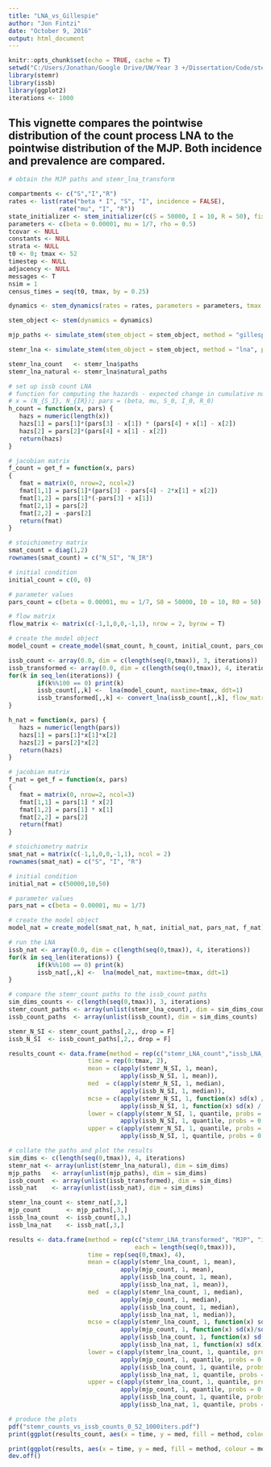 ```yaml
---
title: "LNA_vs_Gillespie"
author: "Jon Fintzi"
date: "October 9, 2016"
output: html_document
---
```


```r
knitr::opts_chunk$set(echo = TRUE, cache = T)
setwd("C:/Users/Jonathan/Google Drive/UW/Year 3 +/Dissertation/Code/stemr/tests/.extended_tests/test_LNA_vs_MJP")
library(stemr)
library(issb)
library(ggplot2)
iterations <- 1000

```

## This vignette compares the pointwise distribution of the count process LNA to the pointwise distribution of the MJP. Both incidence and prevalence are compared. 

```r
# obtain the MJP paths and stemr_lna_transform

compartments <- c("S","I","R")
rates <- list(rate("beta * I", "S", "I", incidence = FALSE),
              rate("mu", "I", "R"))
state_initializer <- stem_initializer(c(S = 50000, I = 10, R = 50), fixed = T)
parameters <- c(beta = 0.00001, mu = 1/7, rho = 0.5)
tcovar <- NULL
constants <- NULL
strata <- NULL
t0 <- 0; tmax <- 52
timestep <- NULL
adjacency <- NULL
messages <- T
nsim = 1
census_times = seq(t0, tmax, by = 0.25)

dynamics <- stem_dynamics(rates = rates, parameters = parameters, tmax = tmax, state_initializer = state_initializer, compartments=compartments, strata = strata, tcovar = tcovar, messages = TRUE, compile_ode = F, compile_rates = T)

stem_object <- stem(dynamics = dynamics)

mjp_paths <- simulate_stem(stem_object = stem_object, method = "gillespie", paths = TRUE, observations = F, tmax = tmax, nsim = iterations, census_times = 0:tmax)$paths

stemr_lna <- simulate_stem(stem_object = stem_object, method = "lna", paths = TRUE, observations = F, tmax = tmax, nsim = iterations, paths_as_array = T, census_times = 0:tmax)

stemr_lna_count   <- stemr_lna$paths 
stemr_lna_natural <- stemr_lna$natural_paths
```

```r
# set up issb count LNA
# function for computing the hazards - expected change in cumulative number of events
# x = (N_{S_I}, N_{IR}); pars = (beta, mu, S_0, I_0, R_0)
h_count = function(x, pars) {
   hazs = numeric(length(x))
   hazs[1] = pars[1]*(pars[3] - x[1]) * (pars[4] + x[1] - x[2])
   hazs[2] = pars[2]*(pars[4] + x[1] - x[2])
   return(hazs)
}

# jacobian matrix
f_count = get_f = function(x, pars)
{
   fmat = matrix(0, nrow=2, ncol=2)
   fmat[1,1] = pars[1]*(pars[3] - pars[4] - 2*x[1] + x[2])
   fmat[1,2] = pars[1]*(-pars[3] + x[1])
   fmat[2,1] = pars[2]
   fmat[2,2] = -pars[2]
   return(fmat)
}

# stoichiometry matrix
smat_count = diag(1,2)
rownames(smat_count) = c("N_SI", "N_IR")

# initial condition
initial_count = c(0, 0)

# parameter values
pars_count = c(beta = 0.00001, mu = 1/7, S0 = 50000, I0 = 10, R0 = 50)

# flow matrix
flow_matrix <- matrix(c(-1,1,0,0,-1,1), nrow = 2, byrow = T)

# create the model object
model_count = create_model(smat_count, h_count, initial_count, pars_count, f_count)

issb_count <- array(0.0, dim = c(length(seq(0,tmax)), 3, iterations))
issb_transformed <- array(0.0, dim = c(length(seq(0,tmax)), 4, iterations))
for(k in seq_len(iterations)) {
        if(k%%100 == 0) print(k)
        issb_count[,,k] <-  lna(model_count, maxtime=tmax, ddt=1)
        issb_transformed[,,k] <- convert_lna(issb_count[,,k], flow_matrix = flow_matrix, c(50000,10,50))
}

```

```r
h_nat = function(x, pars) {
   hazs = numeric(length(pars))
   hazs[1] = pars[1]*x[1]*x[2]
   hazs[2] = pars[2]*x[2]
   return(hazs)
}

# jacobian matrix
f_nat = get_f = function(x, pars)
{
   fmat = matrix(0, nrow=2, ncol=3)
   fmat[1,1] = pars[1] * x[2]
   fmat[1,2] = pars[1] * x[1]
   fmat[2,2] = pars[2]
   return(fmat)
}

# stoichiometry matrix
smat_nat = matrix(c(-1,1,0,0,-1,1), ncol = 2)
rownames(smat_nat) = c("S", "I", "R")

# initial condition
initial_nat = c(50000,10,50)

# parameter values
pars_nat = c(beta = 0.00001, mu = 1/7)

# create the model object
model_nat = create_model(smat_nat, h_nat, initial_nat, pars_nat, f_nat)

# run the LNA
issb_nat <- array(0.0, dim = c(length(seq(0,tmax)), 4, iterations))
for(k in seq_len(iterations)) {
        if(k%%100 == 0) print(k)
        issb_nat[,,k] <-  lna(model_nat, maxtime=tmax, ddt=1)
}
```

```r
# compare the stemr_count paths to the issb_count paths
sim_dims_counts <- c(length(seq(0,tmax)), 3, iterations)
stemr_count_paths <- array(unlist(stemr_lna_count), dim = sim_dims_counts)
issb_count_paths  <- array(unlist(issb_count), dim = sim_dims_counts)

stemr_N_SI <- stemr_count_paths[,2,, drop = F]
issb_N_SI  <- issb_count_paths[,2,, drop = F]

results_count <- data.frame(method = rep(c("stemr_LNA_count","issb_LNA_count"), each = length(seq(0,tmax))),
                      time = rep(0:tmax, 2),
                      mean = c(apply(stemr_N_SI, 1, mean),
                               apply(issb_N_SI, 1, mean)),
                      med  = c(apply(stemr_N_SI, 1, median),
                               apply(issb_N_SI, 1, median)),
                      mcse = c(apply(stemr_N_SI, 1, function(x) sd(x) / sqrt(iterations)),
                               apply(issb_N_SI, 1, function(x) sd(x) / sqrt(iterations))),
                      lower = c(apply(stemr_N_SI, 1, quantile, probs = 0.025),
                               apply(issb_N_SI, 1, quantile, probs = 0.025)),
                      upper = c(apply(stemr_N_SI, 1, quantile, probs = 0.975),
                               apply(issb_N_SI, 1, quantile, probs = 0.975)))


```


```r
# collate the paths and plot the results
sim_dims <- c(length(seq(0,tmax)), 4, iterations)
stemr_nat <- array(unlist(stemr_lna_natural), dim = sim_dims)
mjp_paths   <- array(unlist(mjp_paths), dim = sim_dims)
issb_count  <- array(unlist(issb_transformed), dim = sim_dims)
issb_nat    <- array(unlist(issb_nat), dim = sim_dims)

stemr_lna_count <- stemr_nat[,3,]
mjp_count       <- mjp_paths[,3,]
issb_lna_count  <- issb_count[,3,]
issb_lna_nat    <- issb_nat[,3,]

results <- data.frame(method = rep(c("stemr_LNA_transformed", "MJP", "issb_LNA_transformed", "issb_LNA_natural"),
                                   each = length(seq(0,tmax))),
                      time = rep(seq(0,tmax), 4),
                      mean = c(apply(stemr_lna_count, 1, mean),
                               apply(mjp_count, 1, mean),
                               apply(issb_lna_count, 1, mean),
                               apply(issb_lna_nat, 1, mean)),
                      med  = c(apply(stemr_lna_count, 1, median),
                               apply(mjp_count, 1, median),
                               apply(issb_lna_count, 1, median),
                               apply(issb_lna_nat, 1, median)),
                      mcse = c(apply(stemr_lna_count, 1, function(x) sd(x)/sqrt(iterations)),
                               apply(mjp_count, 1, function(x) sd(x)/sqrt(iterations)),
                               apply(issb_lna_count, 1, function(x) sd(x)/sqrt(iterations)),
                               apply(issb_lna_nat, 1, function(x) sd(x)/sqrt(iterations))),
                      lower = c(apply(stemr_lna_count, 1, quantile, probs = 0.025),
                               apply(mjp_count, 1, quantile, probs = 0.025),
                               apply(issb_lna_count, 1, quantile, probs = 0.025),
                               apply(issb_lna_nat, 1, quantile, probs = 0.025)),
                      upper = c(apply(stemr_lna_count, 1, quantile, probs = 0.975),
                               apply(mjp_count, 1, quantile, probs = 0.975),
                               apply(issb_lna_count, 1, quantile, probs = 0.975),
                               apply(issb_lna_nat, 1, quantile, probs = 0.975)))

# produce the plots
pdf("stemr_counts_vs_issb_counts_0_52_1000iters.pdf")
print(ggplot(results_count, aes(x = time, y = med, fill = method, colour = method)) + geom_ribbon(aes(ymin = lower, ymax = upper), alpha = 0.1) + geom_line()  + labs(x = "time", y = "I", title = "Pointwise distribution of cumulative incidence - median and 95% bands"))

print(ggplot(results, aes(x = time, y = med, fill = method, colour = method)) + geom_ribbon(aes(ymin = lower, ymax = upper), alpha = 0.1) + geom_line()  + labs(x = "time", y = "I", title = "Pointwise distribution of prevalence - median and 95% bands"))
dev.off()
```
